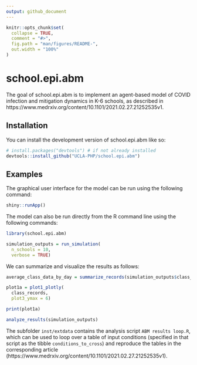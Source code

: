 ```yaml
---
output: github_document
---
```


<!-- README.md is generated from README.Rmd. Please edit that file -->

```r
knitr::opts_chunk$set(
  collapse = TRUE,
  comment = "#>",
  fig.path = "man/figures/README-",
  out.width = "100%"
)
```

# school.epi.abm

<!-- badges: start -->
<!-- badges: end -->

The goal of school.epi.abm is to implement an agent-based model of COVID infection and mitigation dynamics in K-6 schools, as described in 
https://www.medrxiv.org/content/10.1101/2021.02.27.21252535v1.

## Installation

You can install the development version of school.epi.abm like so:

``` r
# install.packages("devtools") # if not already installed
devtools::install_github("UCLA-PHP/school.epi.abm")
```

## Examples

The graphical user interface for the model can be run using the following command:

```r

shiny::runApp()

```

The model can also be run directly from the R command line using the following commands:

```r

library(school.epi.abm)

simulation_outputs = run_simulation(
  n_schools = 10,
  verbose = TRUE)

```

We can summarize and visualize the results as follows: 

```r

average_class_data_by_day = summarize_records(simulation_outputs$class_records)

plot1a = plot1_plotly(
  class_records,
  plot3_ymax = 6)

print(plot1a)

```

```r

analyze_results(simulation_outputs)

```

The subfolder `inst/extdata` contains the analysis script `ABM results loop.R`, which can be used to loop over a table of input conditions (specified in that script as the tibble `conditions_to_cross`) and reproduce the tables in the corresponding article (https://www.medrxiv.org/content/10.1101/2021.02.27.21252535v1).
